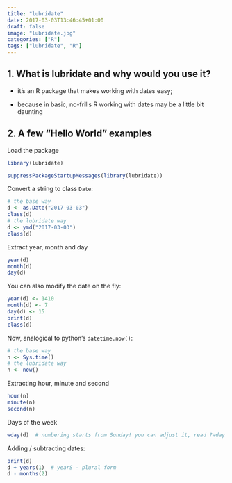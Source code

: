 ```yaml
---
title: "lubridate"
date: 2017-03-03T13:46:45+01:00
draft: false
image: "lubridate.jpg"
categories: ["R"]
tags: ["lubridate", "R"]
---
```


## 1. What is lubridate and why would you use it?

* it's an R package that makes working with dates easy;

* because in basic, no-frills R working with dates may be a little bit daunting

## 2. A few "Hello World" examples


Load the package
```r
library(lubridate)
```
```r
suppressPackageStartupMessages(library(lubridate))
```

Convert a string to class `Date`:
```r
# the base way
d <- as.Date("2017-03-03")
class(d)
# the lubridate way
d <- ymd("2017-03-03")
class(d)
```

Extract year, month and day
```r
year(d)
month(d)
day(d)
```

You can also modify the date on the fly:
```r
year(d) <- 1410
month(d) <- 7
day(d) <- 15
print(d)
class(d)
```

Now, analogical to python's `datetime.now()`:
```r
# the base way
n <- Sys.time()
# the lubridate way
n <- now()
```

Extracting hour, minute and second
```r
hour(n)
minute(n)
second(n)
```

Days of the week
```r
wday(d)  # numbering starts from Sunday! you can adjust it, read ?wday
```

Adding / subtracting dates:
```r
print(d)
d + years(1)  # yearS - plural form
d - months(2)
```
